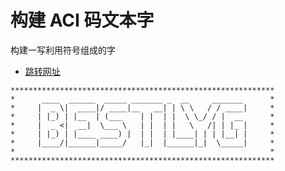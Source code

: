 # 构建 ACI 码文本字

构建一写利用符号组成的字

- [跳转网址](http://patorjk.com/software/taag/)

```
***********************************************************
*      ____  ______  _____ _______ _  __     _______      *
*     |  _ \|  ____|/ ____|__   __| | \ \   / / ____|     *
*     | |_) | |__  | (___    | |  | |  \ \_/ / |  __      *
*     |  _ <|  __|  \___ \   | |  | |   \   /| | |_ |     *
*     | |_) | |____ ____) |  | |  | |____| | | |__| |     *
*     |____/|______|_____/   |_|  |______|_|  \_____|     *
*                                                         *
***********************************************************
```
